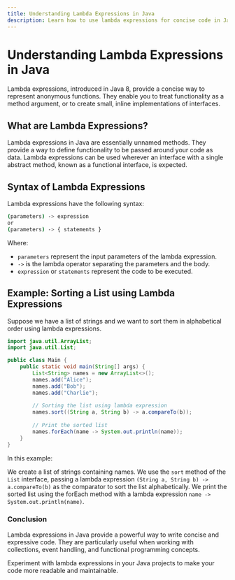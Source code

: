 ```yaml
---
title: Understanding Lambda Expressions in Java
description: Learn how to use lambda expressions for concise code in Java.
---
```


# Understanding Lambda Expressions in Java

Lambda expressions, introduced in Java 8, provide a concise way to represent anonymous functions. They enable you to treat functionality as a method argument, or to create small, inline implementations of interfaces.

## What are Lambda Expressions?

Lambda expressions in Java are essentially unnamed methods. They provide a way to define functionality to be passed around your code as data. Lambda expressions can be used wherever an interface with a single abstract method, known as a functional interface, is expected.

## Syntax of Lambda Expressions

Lambda expressions have the following syntax:
```bash
(parameters) -> expression
or
(parameters) -> { statements }
```

Where:
- `parameters` represent the input parameters of the lambda expression.
- `->` is the lambda operator separating the parameters and the body.
- `expression` or `statements` represent the code to be executed.

## Example: Sorting a List using Lambda Expressions

Suppose we have a list of strings and we want to sort them in alphabetical order using lambda expressions.

```java
import java.util.ArrayList;
import java.util.List;

public class Main {
    public static void main(String[] args) {
        List<String> names = new ArrayList<>();
        names.add("Alice");
        names.add("Bob");
        names.add("Charlie");
        
        // Sorting the list using lambda expression
        names.sort((String a, String b) -> a.compareTo(b));
        
        // Print the sorted list
        names.forEach(name -> System.out.println(name));
    }
}
```
In this example:

We create a list of strings containing names.
We use the `sort` method of the `List` interface, passing a lambda expression `(String a, String b) -> a.compareTo(b)` as the comparator to sort the list alphabetically.
We print the sorted list using the forEach method with a lambda expression `name -> System.out.println(name)`.
### Conclusion
Lambda expressions in Java provide a powerful way to write concise and expressive code. They are particularly useful when working with collections, event handling, and functional programming concepts.

Experiment with lambda expressions in your Java projects to make your code more readable and maintainable.
